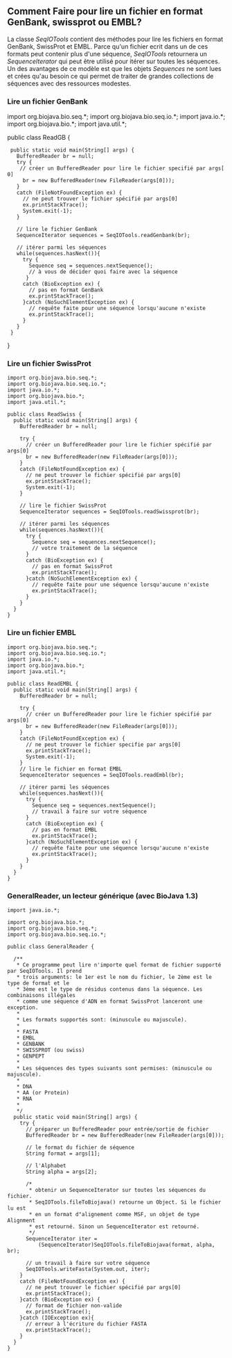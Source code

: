 == Comment Faire pour lire un fichier en format GenBank, swissprot ou EMBL? ==

La classe ''SeqIOTools'' contient des méthodes pour lire les fichiers en format GenBank, SwissProt et EMBL. Parce qu'un fichier ecrit dans un de ces formats peut contenir plus d'une séquence, ''SeqIOTools'' retournera un ''SequenceIterator'' qui peut être utilisé pour itérer sur toutes les séquences. Un des avantages de ce modèle est que les objets ''Sequences'' ne sont lues et crées qu'au besoin ce qui permet de traiter de grandes collections de séquences avec des ressources modestes.

=== Lire un fichier GenBank ===

<java>
import org.biojava.bio.seq.*;
import org.biojava.bio.seq.io.*;
import java.io.*;
import org.biojava.bio.*;
import java.util.*;

public class ReadGB {
  public static void main(String[] args) {
    BufferedReader br = null;
    try {
     // créer un BufferedReader pour lire le fichier specifié par args[0]
      br = new BufferedReader(new FileReader(args[0]));
    }
    catch (FileNotFoundException ex) {
      // ne peut trouver le fichier spécifié par args[0]
      ex.printStackTrace();
      System.exit(-1);
    }

    // lire le fichier GenBank
    SequenceIterator sequences = SeqIOTools.readGenbank(br);

    // itérer parmi les séquences
    while(sequences.hasNext()){
      try {
        Sequence seq = sequences.nextSequence();
        // à vous de décider quoi faire avec la séquence
       }
      catch (BioException ex) {
        // pas en format GenBank
        ex.printStackTrace();
      }catch (NoSuchElementException ex) {
        // requête faite pour une séquence lorsqu'aucune n'existe
        ex.printStackTrace();
      }
    }
  }
}
</java>

=== Lire un fichier SwissProt ===

<pre>
import org.biojava.bio.seq.*;
import org.biojava.bio.seq.io.*;
import java.io.*;
import org.biojava.bio.*;
import java.util.*;

public class ReadSwiss {
  public static void main(String[] args) {
    BufferedReader br = null;

    try {
      // créer un BufferedReader pour lire le fichier spécifié par args[0]
      br = new BufferedReader(new FileReader(args[0]));
    }
    catch (FileNotFoundException ex) {
      // ne peut trouver le fichier spécifié par args[0]
      ex.printStackTrace();
      System.exit(-1);
    }

    // lire le fichier SwissProt
    SequenceIterator sequences = SeqIOTools.readSwissprot(br);

    // itérer parmi les séquences
    while(sequences.hasNext()){
      try {
        Sequence seq = sequences.nextSequence();
        // votre traitement de la séquence
      }
      catch (BioException ex) {
        // pas en format SwissProt
        ex.printStackTrace();
      }catch (NoSuchElementException ex) {
        // requête faite pour une séquence lorsqu'aucune n'existe
        ex.printStackTrace();
      }
    }
  }
}
</pre>

=== Lire un fichier EMBL ===

<pre>
import org.biojava.bio.seq.*;
import org.biojava.bio.seq.io.*;
import java.io.*;
import org.biojava.bio.*;
import java.util.*;

public class ReadEMBL {
  public static void main(String[] args) {
    BufferedReader br = null;

    try {
      // créer un BufferedReader pour lire le fichier spécifié par args[0]
      br = new BufferedReader(new FileReader(args[0]));
    }
    catch (FileNotFoundException ex) {
      // ne peut trouver le fichier specifie par args[0]
      ex.printStackTrace();
      System.exit(-1);
    }
    // lire le fichier en format EMBL
    SequenceIterator sequences = SeqIOTools.readEmbl(br);

    // itérer parmi les séquences
    while(sequences.hasNext()){
      try {
        Sequence seq = sequences.nextSequence();
        // travail à faire sur votre séquence
      }
      catch (BioException ex) {
        // pas en format EMBL
        ex.printStackTrace();
      }catch (NoSuchElementException ex) {
        // requête faite pour une séquence lorsqu'aucune n'existe
        ex.printStackTrace();
      }
    }
  }
}
</pre>

=== GeneralReader, un lecteur générique (avec BioJava 1.3) ===

<pre>
import java.io.*;

import org.biojava.bio.*;
import org.biojava.bio.seq.*;
import org.biojava.bio.seq.io.*;

public class GeneralReader {

  /**
   * Ce programme peut lire n'importe quel format de fichier supporté par SeqIOTools. Il prend
   * trois arguments: le 1er est le nom du fichier, le 2ème est le type de format et le
   * 3ème est le type de résidus contenus dans la séquence. Les combinaisons illégales
   * comme une séquence d'ADN en format SwissProt lanceront une exception.
   *
   * Les formats supportés sont: (minuscule ou majuscule).
   *
   * FASTA
   * EMBL
   * GENBANK
   * SWISSPROT (ou swiss)
   * GENPEPT
   *
   * Les séquences des types suivants sont permises: (minuscule ou majuscule).
   *
   * DNA
   * AA (or Protein)
   * RNA
   *
   */
  public static void main(String[] args) {
    try {
      // préparer un BufferedReader pour entrée/sortie de fichier
      BufferedReader br = new BufferedReader(new FileReader(args[0]));

      // le format du fichier de séquence
      String format = args[1];

      // l'Alphabet
      String alpha = args[2];

      /*
       * obtenir un SequenceIterator sur toutes les séquences du fichier.
       * SeqIOTools.fileToBiojava() retourne un Object. Si le fichier lu est
       * en un format d"alignement comme MSF, un objet de type Alignment 
       * est retourné. Sinon un SequenceIterator est retourné.
       */
      SequenceIterator iter =
          (SequenceIterator)SeqIOTools.fileToBiojava(format, alpha, br);

      // un travail à faire sur votre séquence
      SeqIOTools.writeFasta(System.out, iter);
    }
    catch (FileNotFoundException ex) {
      // ne peut trouver le fichier spécifié par args[0]
      ex.printStackTrace();
    }catch (BioException ex) {
      // format de fichier non-valide
      ex.printStackTrace();
    }catch (IOException ex){
      // erreur à l'écriture du fichier FASTA
      ex.printStackTrace();
    }
  }
}
</pre>